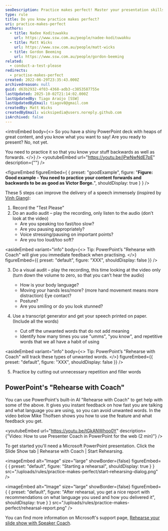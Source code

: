 ```yaml
---
seoDescription: Practice makes perfect! Master your presentation skills by rehearsing and refining your speech through five steps. Record yourself, conduct an audio and visual audit, generate a transcript, identify filler words, and refine your delivery to deliver a flawless presentation.
type: rule
title: Do you know practice makes perfect?
uri: practice-makes-perfect
authors:
  - title: Nadee Kodituwakku
    url: https://www.ssw.com.au/people/nadee-kodituwakku
  - title: Matt Wicks
    url: https://www.ssw.com.au/people/matt-wicks
  - title: Gordon Beeming
    url: https://www.ssw.com.au/people/gordon-beeming
related:
  - conduct-a-test-please
redirects:
  - practise-makes-perfect
created: 2022-06-29T23:35:43.000Z
archivedreason: null
guid: d63b2932-4f03-4368-adb3-c3853587755e
lastUpdated: 2025-10-02T21:14:02.000Z
lastUpdatedBy: Tiago Araújo [SSW]
lastUpdatedByEmail: tiagov8@gmail.com
createdBy: Matt Wicks
createdByEmail: wicksipedia@users.noreply.github.com
isArchived: false
---
```


<introEmbed
  body={<>
So you have a shiny PowerPoint deck with heaps of great content, and you know what you want to say! Are you ready to present? No, not yet.

You need to practice it so that you know your stuff backwards as well as forwards.
  </>}
/>
<youtubeEmbed url="https://youtu.be/jPwNwNdE7pE" description={""} />

<figureEmbed figureEmbed={ {
  preset: "goodExample",
  figure: "**Figure: Good example - You need to practice your content forwards and backwards to be as good as Victor Borge.**",
  shouldDisplay: true
} } />


These 5 steps can improve the delivery of a speech immensely (inspired by [Vinh Giang](https://www.vinhgiang.com/)):

1. Record the "Test Please"
2. Do an audio audit – play the recording, only listen to the audio (don’t look at the video)
   * Are you speaking too fast/too slow?
   * Are you pausing appropriately?
   * Voice stressing/pausing on important points?
   * Are you too loud/too soft?

<asideEmbed
  variant="info"
  body={<>
    Tip: PowerPoint’s "Rehearse with Coach" will give you immediate feedback when practising.
  </>}
  figureEmbed={{
    preset: "default",
    figure: "XXX",
    shouldDisplay: false
  }}
/>

3. Do a visual audit – play the recording, this time looking at the video only (turn down the volume to zero, so that you can’t hear the audio)

   * How is your body language?
   * Moving your hands less/more? (more hand movement means more distraction) Eye contact?
   * Posture?
   * Are you smiling or do you look stunned?

4. Use a transcript generator and get your speech printed on paper. (Include all the words)
   * Cut off the unwanted words that do not add meaning
   * Identify how many times you use "umms", "you know", and repetitive words that we all have a habit of using

<asideEmbed
  variant="info"
  body={<>
    Tip: PowerPoint’s "Rehearse with Coach" will track these types of unwanted words.
  </>}
  figureEmbed={{
    preset: "default",
    figure: "XXX",
    shouldDisplay: false
  }}
/>

5. Practice by cutting out unnecessary repetition and filler words

## PowerPoint's "Rehearse with Coach"

You can use PowerPoint's built-in AI "Rehearse with Coach" to get help with some of the above. It gives you instant feedback on how fast you are talking and what language you are using, so you can avoid unwanted words. In the video below Mike Tholfsen shows you how to use the feature and what feedback you get.

<youtubeEmbed url="https://youtu.be/tGkANWhoo0Y" description={"Video: How to use Presenter Coach in PowerPoint for the web (2 min)"} />

To get started you'll need a Microsoft PowerPoint presentation. Click the Slide Show tab | Rehearse with Coach | Start Rehearsing.


<imageEmbed
  alt="Image"
  size="large"
  showBorder={false}
  figureEmbed={ {
    preset: "default",
    figure: "Starting a rehearsal",
    shouldDisplay: true
  } }
  src="/uploads/rules/practice-makes-perfect/start-rehearsing-dialog.png"
/>


<imageEmbed
  alt="Image"
  size="large"
  showBorder={false}
  figureEmbed={ {
    preset: "default",
    figure: "After rehearsal, you get a nice report with recommendations on what language you used and how you delivered it",
    shouldDisplay: true
  } }
  src="/uploads/rules/practice-makes-perfect/rehearsal-report.png"
/>

You can find more information on Microsoft's support page, [Rehearse your slide show with Speaker Coach](https://support.microsoft.com/en-us/office/rehearse-your-slide-show-with-speaker-coach-cd7fc941-5c3b-498c-a225-83ef3f64f07b).
